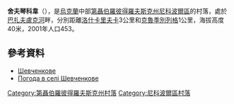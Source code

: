 '''舍夫琴科韋'''（{{lang-uk|Шевченкове}}），是[[烏克蘭|烏克蘭]]中部[[第聶伯羅彼得羅夫斯克州|第聶伯羅彼得羅夫斯克州]][[尼科波爾區|尼科波爾區]]的村落，處於[[巴扎夫盧克河|巴扎夫盧克河]]畔，分別距離[[洛什卡里夫卡_(尼科波爾區)|洛什卡里夫卡]]3公里和[[克魯季別列格_(尼科波爾區)|克魯季別列格]]1公里，海拔高度40米，2001年人口453。

==參考資料==
* [http://gska2.rada.gov.ua/pls/z7502/A005?rdat1=06.12.2007&rf7571=5780 Шевченкове]{{dead link|date=2018年4月 |bot=InternetArchiveBot |fix-attempted=yes }}
* [http://weather.in.ua/ua/dnepropetrovskaja/28821 Погода в селі Шевченкове]

{{coord|47|53|2|N|34|8|56|E|scale:30000_region:UA|display=title}}
{{Dnipropetrovsk-geo-stub}}

{{DEFAULTSORT:Шевченкове}}
[[Category:第聶伯羅彼得羅夫斯克州村落|Category:第聶伯羅彼得羅夫斯克州村落]]
[[Category:尼科波爾區村落|Category:尼科波爾區村落]]